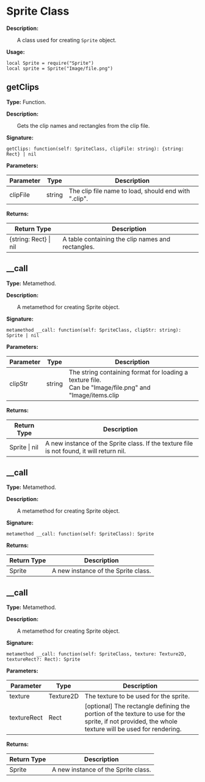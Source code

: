 
# Sprite Class

**Description:**

&emsp;&emsp;A class used for creating `Sprite` object.

**Usage:**
```tl
local Sprite = require("Sprite")
local sprite = Sprite("Image/file.png")
```

## getClips

**Type:** Function.

**Description:**

&emsp;&emsp;Gets the clip names and rectangles from the clip file.

**Signature:**
```tl
getClips: function(self: SpriteClass, clipFile: string): {string: Rect} | nil
```

**Parameters:**

| Parameter | Type | Description |
| --- | --- | --- |
| clipFile | string | The clip file name to load, should end with ".clip". |

**Returns:**

| Return Type | Description |
| --- | --- |
| \{string: Rect} \| nil | A table containing the clip names and rectangles. |

## __call

**Type:** Metamethod.

**Description:**

&emsp;&emsp;A metamethod for creating Sprite object.

**Signature:**
```tl
metamethod __call: function(self: SpriteClass, clipStr: string): Sprite | nil
```

**Parameters:**

| Parameter | Type | Description |
| --- | --- | --- |
| clipStr | string | The string containing format for loading a texture file.<br/>Can be "Image/file.png" and "Image/items.clip|itemA". Supports image file format: jpg, png, dds, pvr, ktx. |

**Returns:**

| Return Type | Description |
| --- | --- |
| Sprite \| nil | A new instance of the Sprite class. If the texture file is not found, it will return nil. |

## __call

**Type:** Metamethod.

**Description:**

&emsp;&emsp;A metamethod for creating Sprite object.

**Signature:**
```tl
metamethod __call: function(self: SpriteClass): Sprite
```

**Returns:**

| Return Type | Description |
| --- | --- |
| Sprite | A new instance of the Sprite class. |

## __call

**Type:** Metamethod.

**Description:**

&emsp;&emsp;A metamethod for creating Sprite object.

**Signature:**
```tl
metamethod __call: function(self: SpriteClass, texture: Texture2D, textureRect?: Rect): Sprite
```

**Parameters:**

| Parameter | Type | Description |
| --- | --- | --- |
| texture | Texture2D | The texture to be used for the sprite. |
| textureRect | Rect | [optional] The rectangle defining the portion of the texture to use for the sprite, if not provided, the whole texture will be used for rendering. |

**Returns:**

| Return Type | Description |
| --- | --- |
| Sprite | A new instance of the Sprite class. |